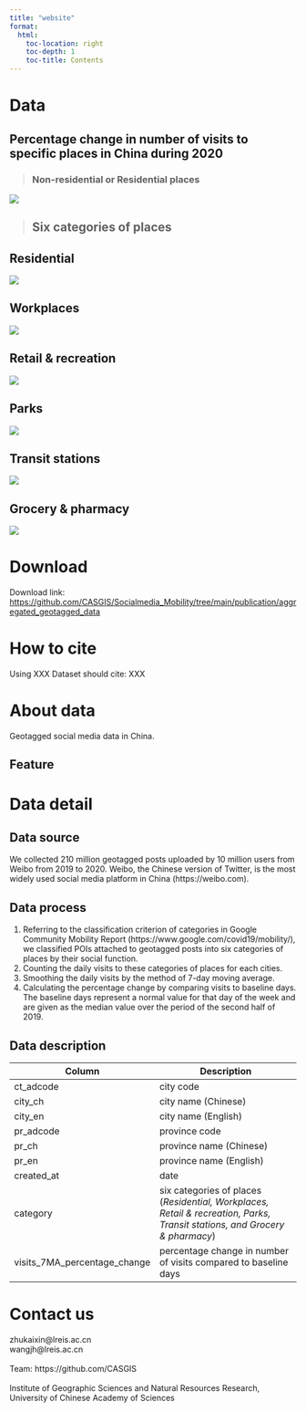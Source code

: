 ```yaml
---
title: "website"
format: 
  html: 
    toc-location: right
    toc-depth: 1
    toc-title: Contents
---
```


# Data

## Percentage change in number of visits to specific places in China during 2020

> ### Non-residential or Residential places

![](img/data2.png){fig-align="center"}

> ## Six categories of places

::: panel-tabset
## Residential

![](img/data1.png){fig-align="center"}

## Workplaces

![](img/data1.png){fig-align="center"}

## Retail & recreation

![](img/data1.png){fig-align="center"}

## Parks

![](img/data1.png){fig-align="center"}

## Transit stations

![](img/data1.png){fig-align="center"}

## Grocery & pharmacy

![](img/data1.png){fig-align="center"}
:::

# Download

Download link: <https://github.com/CASGIS/Socialmedia_Mobility/tree/main/publication/aggregated_geotagged_data>

# How to cite

Using XXX Dataset should cite: XXX

# About data

Geotagged social media data in China.

## Feature

# Data detail

## Data source

We collected 210 million geotagged posts uploaded by 10 million users from Weibo from 2019 to 2020. Weibo, the Chinese version of Twitter, is the most widely used social media platform in China (https://weibo.com).

## Data process

1.  Referring to the classification criterion of categories in Google Community Mobility Report (https://www.google.com/covid19/mobility/), we classified POIs attached to geotagged posts into six categories of places by their social function.
2.  Counting the daily visits to these categories of places for each cities.
3.  Smoothing the daily visits by the method of 7-day moving average.
4.  Calculating the percentage change by comparing visits to baseline days. The baseline days represent a normal value for that day of the week and are given as the median value over the period of the second half of 2019.

## Data description

| Column                       | Description                                                                                                                |
|-----------------|-------------------------------------------------------|
| ct_adcode                    | city code                                                                                                                  |
| city_ch                      | city name (Chinese)                                                                                                        |
| city_en                      | city name (English)                                                                                                        |
| pr_adcode                    | province code                                                                                                              |
| pr_ch                        | province name (Chinese)                                                                                                    |
| pr_en                        | province name (English)                                                                                                    |
| created_at                   | date                                                                                                                       |
| category                     | six categories of places (*Residential, Workplaces, Retail & recreation, Parks, Transit stations, and Grocery & pharmacy*) |
| visits_7MA_percentage_change | percentage change in number of visits compared to baseline days                                                            |

# Contact us

zhukaixin\@lreis.ac.cn<br> wangjh\@lreis.ac.cn<br> <br> Team: https://github.com/CASGIS<br> <br> Institute of Geographic Sciences and Natural Resources Research,<br> University of Chinese Academy of Sciences
